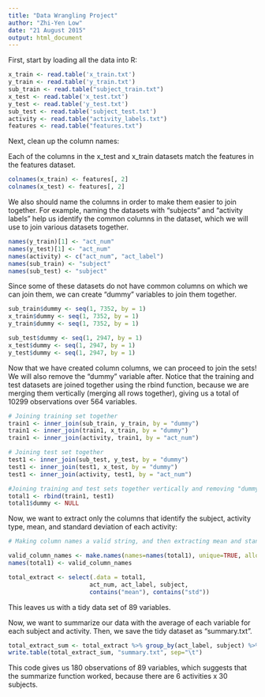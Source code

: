 ```yaml
---
title: "Data Wrangling Project"
author: "Zhi-Yen Low"
date: "21 August 2015"
output: html_document
---
```


First, start by loading all the data into R:

```r
x_train <- read.table('x_train.txt')
y_train <- read.table('y_train.txt')
sub_train <- read.table("subject_train.txt")
x_test <- read.table('x_test.txt')
y_test <- read.table('y_test.txt')
sub_test <- read.table('subject_test.txt')
activity <- read.table("activity_labels.txt")
features <- read.table("features.txt")
```

Next, clean up the column names: 

Each of the columns in the x_test and x_train datasets match the features in the features dataset. 

```r
colnames(x_train) <- features[, 2]
colnames(x_test) <- features[, 2]
```

We also should name the columns in order to make them easier to join together. For example, naming the datasets with "subjects" and "activity labels" help us identify the common columns in the dataset, which we will use to join various datasets together.

```r
names(y_train)[1] <- "act_num"
names(y_test)[1] <- "act_num"
names(activity) <- c("act_num", "act_label")
names(sub_train) <- "subject"
names(sub_test) <- "subject"
```

Since some of these datasets do not have common columns on which we can join them, we can create "dummy" variables to join them together. 

```r
sub_train$dummy <- seq(1, 7352, by = 1)
x_train$dummy <- seq(1, 7352, by = 1)
y_train$dummy <- seq(1, 7352, by = 1)

sub_test$dummy <- seq(1, 2947, by = 1)
x_test$dummy <- seq(1, 2947, by = 1)
y_test$dummy <- seq(1, 2947, by = 1)
```

Now that we have created column columns, we can proceed to join the sets! We will also remove the "dummy" variable after. Notice that the training and test datasets are joined together using the rbind function, because we are merging them vertically (merging all rows together), giving us a total of 10299 observations over 564 variables.

```r
# Joining training set together
train1 <- inner_join(sub_train, y_train, by = "dummy")
train1 <- inner_join(train1, x_train, by = "dummy")
train1 <- inner_join(activity, train1, by = "act_num")

# Joining test set together
test1 <- inner_join(sub_test, y_test, by = "dummy")
test1 <- inner_join(test1, x_test, by = "dummy")
test1 <- inner_join(activity, test1, by = "act_num")

#Joining training and test sets together vertically and removing "dummy" variable
total1 <- rbind(train1, test1)
total1$dummy <- NULL
```

Now, we want to extract only the columns that identify the subject, activity type, mean, and standard deviation of each activity:

```r
# Making column names a valid string, and then extracting mean and standard deviation values

valid_column_names <- make.names(names=names(total1), unique=TRUE, allow_ = TRUE)
names(total1) <- valid_column_names

total_extract <- select(.data = total1, 
                       act_num, act_label, subject, 
                       contains("mean"), contains("std"))
```

This leaves us with a tidy data set of 89 variables. 

Now, we want to summarize our data with the average of each variable for each subject and activity. Then, we save the tidy dataset as "summary.txt".

```r
total_extract_sum <- total_extract %>% group_by(act_label, subject) %>% summarise_each(funs(mean))
write.table(total_extract_sum, "summary.txt", sep="\t")
```

This code gives us 180 observations of 89 variables, which suggests that the summarize function worked, because there are 6 activities x 30 subjects. 
